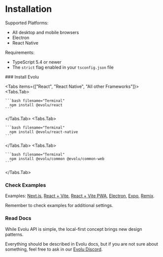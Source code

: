 
# Installation

Supported Platforms:

- All desktop and mobile browsers
- Electron
- React Native

Requirements:

- TypeScript 5.4 or newer
- The `strict` flag enabled in your `tsconfig.json` file

<Steps>
### Install Evolu

<Tabs items={["React", "React Native", "All other Frameworks"]}>
  <Tabs.Tab>

    ```bash filename="Terminal"
      npm install @evolu/react
    ```

  </Tabs.Tab>
  <Tabs.Tab>

    ```bash filename="Terminal"
      npm install @evolu/react-native
    ```

  </Tabs.Tab>
  <Tabs.Tab>

    ```bash filename="Terminal"
      npm install @evolu/common @evolu/common-web
    ```

  </Tabs.Tab>
</Tabs>

### Check Examples

Examples: [Next.js](https://github.com/evoluhq/evolu/tree/main/examples/nextjs),
[React + Vite](https://github.com/evoluhq/evolu/tree/main/examples/react-vite),
[React + Vite PWA](https://github.com/evoluhq/evolu/tree/main/examples/react-vite-pwa),
[Electron](https://github.com/evoluhq/evolu/tree/main/examples/electron-app),
[Expo](https://github.com/evoluhq/evolu/tree/main/apps/native),
[Remix](https://github.com/evoluhq/evolu/tree/main/examples/remix).

Remember to check examples for additional settings.

### Read Docs

While Evolu API is simple, the local-first concept brings new design patterns.

Everything should be described in Evolu docs, but if you are not sure about something,
feel free to ask in our [Evolu Discord](https://discord.gg/2J8yyyyxtZ).

</Steps>
